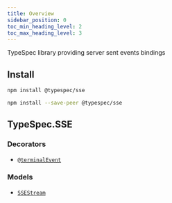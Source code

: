 ```yaml
---
title: Overview
sidebar_position: 0
toc_min_heading_level: 2
toc_max_heading_level: 3
---
```





TypeSpec library providing server sent events bindings

## Install

<Tabs>
<TabItem value="spec" label="In a spec" default>

```bash
npm install @typespec/sse
```

</TabItem>
<TabItem value="library" label="In a library" default>

```bash
npm install --save-peer @typespec/sse
```

</TabItem>
</Tabs>

## TypeSpec.SSE

### Decorators

- [`@terminalEvent`](./decorators.md#@TypeSpec.SSE.terminalEvent)

### Models

- [`SSEStream`](./data-types.md#TypeSpec.SSE.SSEStream)
